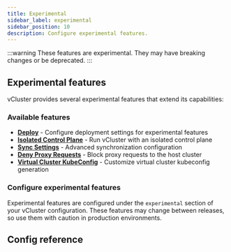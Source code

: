 ```yaml
---
title: Experimental
sidebar_label: experimental
sidebar_position: 10
description: Configure experimental features.
---
```



:::warning
These features are experimental. They may have breaking changes or be deprecated.
:::

## Experimental features

vCluster provides several experimental features that extend its capabilities:

### Available features

- **[Deploy](./deploy.mdx)** - Configure deployment settings for experimental features
- **[Isolated Control Plane](./isolated-control-plane.mdx)** - Run vCluster with an isolated control plane
- **[Sync Settings](./sync-settings.mdx)** - Advanced synchronization configuration
- **[Deny Proxy Requests](./deny-proxy-requests.mdx)** - Block proxy requests to the host cluster
- **[Virtual Cluster KubeConfig](./virtual-cluster-kubeconfig.mdx)** - Customize virtual cluster kubeconfig generation

### Configure experimental features

Experimental features are configured under the `experimental` section of your vCluster configuration. These features may change between releases, so use them with caution in production environments.

## Config reference

<Experimental/>




